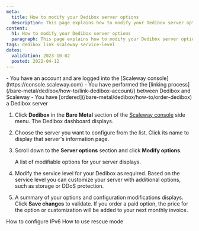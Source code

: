```yaml
---
meta:
  title: How to modify your Dedibox server options
  description: This page explains how to modify your Dedibox server options
content:
  h1: How to modify your Dedibox server options
  paragraph: This page explains how to modify your Dedibox server options
tags: dedibox link scaleway service-level
dates:
  validation: 2023-10-02
  posted: 2022-04-12
---
```


<Macro id="dedibox-scaleway-migration" />

<Macro id="iam-requirements" />

<Message type="requirement">
  - You have an account and are logged into the [Scaleway console](https://console.scaleway.com)
  - You have performed the [linking process](/bare-metal/dedibox/how-to/link-dedibox-account/) between Dedibox and Scaleway
  - You have [ordered](/bare-metal/dedibox/how-to/order-dedibox) a Dedibox server
</Message>

1. Click **Dedibox** in the **Bare Metal** section of the [Scaleway console](https://console.scaleway.com) side menu. The Dedibox dashboard displays.
2. Choose the server you want to configure from the list. Click its name to display that server's information page.
3. Scroll down to the **Server options** section and click **Modify options**.

    A list of modifiable options for your server displays. 
4. Modify the service level for your Dedibox as required. Based on the service level you can customize your server with additional options, such as storage or DDoS protection.
    <Lightbox src="scaleway-modify-options.webp" alt="" />
5. A summary of your options and configuration modifications displays. Click **Save changes** to validate.
    <Message type="important">
      If you order a paid option, the price for the option or customization will be added to your next monthly invoice.
    </Message>


<Navigation title="See Also">
  <PreviousButton to="/bare-metal/dedibox/how-to/configure-ipv6-dedibox">How to configure IPv6</PreviousButton>
  <NextButton to="/bare-metal/dedibox/how-to/use-rescue-mode">How to use rescue mode</NextButton>
</Navigation>